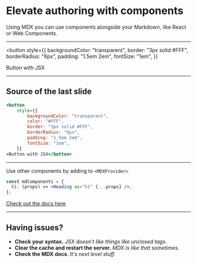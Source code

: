 # Elevate authoring with components

Using MDX you can use components alongside your Markdown, like React or Web Components.

---

<button
  style={{
    backgroundColor: "transparent",
    border: "3px solid #FFF",
    borderRadius: "6px",
    padding: "1.5em 2em",
    fontSize: "1em",
  }}
>
  Button with JSX
</button>

---

## Source of the last slide

```jsx
<button
    style={{
        backgroundColor: "transparent",
        color: "#FFF",
        border: "3px solid #FFF",
        borderRadius: "6px",
        padding: "1.5em 2em",
        fontSize: "1em",
    }}
>Button with JSX</button>
```

---

Use other components by adding to `<MDXProvider>`

```jsx
const mdComponents = {
  h1: (props) => <Heading as="h1" {...props} />,
};
```

[Check out the docs here](https://mdxjs.com/getting-started#mdxprovider)

---

## Having issues?

- **Check your syntax.** _JSX doesn't like things like unclosed tags._
- **Clear the cache and restart the server.** _MDX is like that sometimes._
- **Check the MDX docs**. _It's next level stuff._

